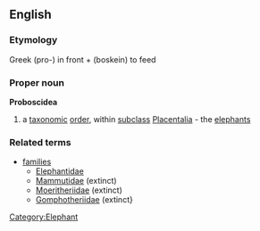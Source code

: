 ==English==
===Etymology===
Greek (pro-) in front + (boskein) to feed <!-- needs Greek script -->
===Proper noun===
{{wikipedia}}
'''Proboscidea'''
#a [[taxonomic]] [[order]], within [[subclass]] [[Placentalia]] - the [[elephant]]s
===Related terms===
{{wikispecies}}
*[[families]]
**[[Elephantidae]]
**[[Mammutidae]] (extinct)
**[[Moeritheriidae]] (extinct)
**[[Gomphotheriidae]]  (extinct}
[[Category:Elephant]]